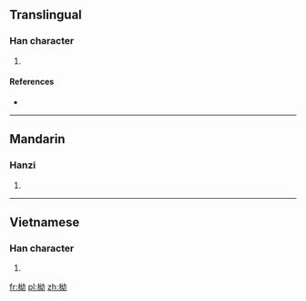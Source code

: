 ==Translingual==

===Han character===
{{Han char|rn=75|rad=木|as=05|sn=9|four=4492<sub>7</sub>|canj=木女戈尸 (DVIS)|ids=⿰[[木]][[幼]]}}

# {{defn|Han|sort=木05}}

====References====
* {{Han ref|kx=0520.150|dkj=14651|dj=0908.100|hdz=21192.040|uh=67EA|ud=26602|bh=CF62|bd=53090}}

----

==Mandarin==

===Hanzi===
{{cmn-hanzi|pin=[[āo]] ([[ao1]])|wg=ao<sup>1</sup>}}

# {{defn|lang=cmn|sort=木05}}

----

==Vietnamese==

===Han character===
{{vi-readings|rs=木05| hanviet = ấu}}

# {{defn|lang=vi|sort=木05}}

[[fr:柪]]
[[pl:柪]]
[[zh:柪]]
